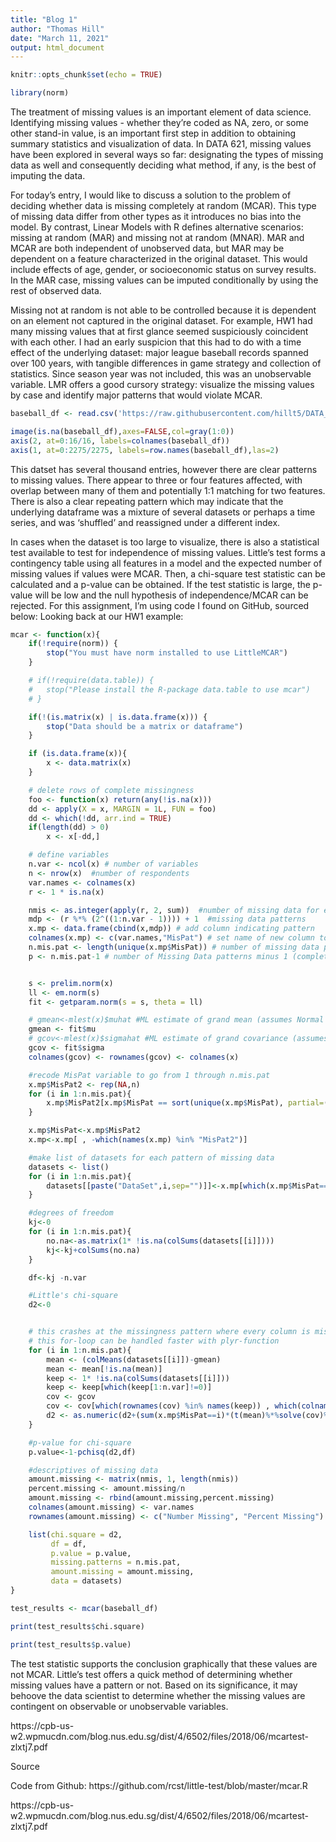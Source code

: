 ```yaml
---
title: "Blog 1"
author: "Thomas Hill"
date: "March 11, 2021"
output: html_document
---
```


```r
knitr::opts_chunk$set(echo = TRUE)
```

```r

library(norm)


```


The treatment of missing values is an important element of data science. Identifying missing values - whether they're coded as NA, zero, or some other stand-in value, is an important first step in addition to obtaining summary statistics and visualization of data.  In DATA 621, missing values have been explored in several ways so far: designating the types of missing data as well and consequently deciding what method, if any, is the best of imputing the data. 

For today’s entry, I would like to discuss a solution to the problem of deciding whether data is missing completely at random (MCAR). This type of missing data differ from other types as it introduces no bias into the model. By contrast, Linear Models with R defines alternative scenarios: missing at random (MAR) and missing not at random (MNAR). MAR and MCAR are both independent of unobserved data, but MAR may be dependent on a feature characterized in the original dataset. This would include effects of age, gender, or socioeconomic status on survey results. In the MAR case, missing values can be imputed conditionally by using the rest of observed data.

 

Missing not at random is not able to be controlled because it is dependent on an element not captured in the original dataset. For example, HW1 had many missing values that at first glance seemed suspiciously coincident with each other. I had an early suspicion that this had to do with a time effect of the underlying dataset: major league baseball records spanned over 100 years, with tangible differences in game strategy and collection of statistics. Since season year was not included, this was an unobservable variable. LMR offers a good cursory strategy: visualize the missing values by case and identify major patterns that would violate MCAR. 

```r
baseball_df <- read.csv('https://raw.githubusercontent.com/hillt5/DATA_621/master/HW1/moneyball-training-data.csv')

```

```r

image(is.na(baseball_df),axes=FALSE,col=gray(1:0))
axis(2, at=0:16/16, labels=colnames(baseball_df))
axis(1, at=0:2275/2275, labels=row.names(baseball_df),las=2)

``` 

This datset has several thousand entries, however there are clear patterns to missing values. There appear to three or four features affected, with overlap between many of them and potentially 1:1 matching for two features. There is also a clear repeating pattern which may indicate that the underlying dataframe was a mixture of several datasets or perhaps a time series, and was 'shuffled' and reassigned under a different index.

In cases when the dataset is too large to visualize, there is also a statistical test available to test for independence of missing values. Little’s test forms a contingency table using all features in a model and the expected number of missing values if values were MCAR. Then, a chi-square test statistic can be calculated and a p-value can be obtained. If the test statistic is large, the p-value will be low and the null hypothesis of independence/MCAR can be rejected. For this assignment, I'm using  code I found on GitHub, sourced below: Looking back at our HW1 example: 


```r

mcar <- function(x){ 
	if(!require(norm)) {
		stop("You must have norm installed to use LittleMCAR") 
	} 

	# if(!require(data.table)) {
	# 	stop("Please install the R-package data.table to use mcar")
	# }

	if(!(is.matrix(x) | is.data.frame(x))) {
		stop("Data should be a matrix or dataframe")
	}

	if (is.data.frame(x)){
		x <- data.matrix(x)
	}

	# delete rows of complete missingness
	foo <- function(x) return(any(!is.na(x)))
	dd <- apply(X = x, MARGIN = 1L, FUN = foo)
	dd <- which(!dd, arr.ind = TRUE)
	if(length(dd) > 0) 
		x <- x[-dd,]

	# define variables        
	n.var <- ncol(x) # number of variables
	n <- nrow(x)  #number of respondents
	var.names <- colnames(x)
	r <- 1 * is.na(x)

	nmis <- as.integer(apply(r, 2, sum))  #number of missing data for each variable REWRITE
	mdp <- (r %*% (2^((1:n.var - 1)))) + 1  #missing data patterns
	x.mp <- data.frame(cbind(x,mdp)) # add column indicating pattern
	colnames(x.mp) <- c(var.names,"MisPat") # set name of new column to MisPat
	n.mis.pat <- length(unique(x.mp$MisPat)) # number of missing data patterns
	p <- n.mis.pat-1 # number of Missing Data patterns minus 1 (complete data row)


	s <- prelim.norm(x)
	ll <- em.norm(s)
	fit <- getparam.norm(s = s, theta = ll)

	# gmean<-mlest(x)$muhat #ML estimate of grand mean (assumes Normal dist)
	gmean <- fit$mu
	# gcov<-mlest(x)$sigmahat #ML estimate of grand covariance (assumes Normal dist)
	gcov <- fit$sigma
	colnames(gcov) <- rownames(gcov) <- colnames(x)

	#recode MisPat variable to go from 1 through n.mis.pat
	x.mp$MisPat2 <- rep(NA,n)
	for (i in 1:n.mis.pat){ 
		x.mp$MisPat2[x.mp$MisPat == sort(unique(x.mp$MisPat), partial=(i))[i]]<- i 
	}

	x.mp$MisPat<-x.mp$MisPat2
	x.mp<-x.mp[ , -which(names(x.mp) %in% "MisPat2")]

	#make list of datasets for each pattern of missing data
	datasets <- list() 
	for (i in 1:n.mis.pat){
		datasets[[paste("DataSet",i,sep="")]]<-x.mp[which(x.mp$MisPat==i),1:n.var]
	}

	#degrees of freedom
	kj<-0
	for (i in 1:n.mis.pat){	
		no.na<-as.matrix(1* !is.na(colSums(datasets[[i]]))) 
		kj<-kj+colSums(no.na) 
	}

	df<-kj -n.var

	#Little's chi-square
	d2<-0


	# this crashes at the missingness pattern where every column is missing
	# this for-loop can be handled faster with plyr-function
	for (i in 1:n.mis.pat){	
		mean <- (colMeans(datasets[[i]])-gmean) 
		mean <- mean[!is.na(mean)] 
		keep <- 1* !is.na(colSums(datasets[[i]])) 
		keep <- keep[which(keep[1:n.var]!=0)] 
		cov <- gcov 
		cov <- cov[which(rownames(cov) %in% names(keep)) , which(colnames(cov) %in% names(keep))] 
		d2 <- as.numeric(d2+(sum(x.mp$MisPat==i)*(t(mean)%*%solve(cov)%*%mean)))
	}

	#p-value for chi-square
	p.value<-1-pchisq(d2,df)

	#descriptives of missing data
	amount.missing <- matrix(nmis, 1, length(nmis))
	percent.missing <- amount.missing/n
	amount.missing <- rbind(amount.missing,percent.missing)
	colnames(amount.missing) <- var.names
	rownames(amount.missing) <- c("Number Missing", "Percent Missing")

	list(chi.square = d2, 
	     df = df, 
	     p.value = p.value, 
	     missing.patterns = n.mis.pat, 
	     amount.missing = amount.missing, 
	     data = datasets)
}

``` 


```r

test_results <- mcar(baseball_df)


```


``` r

print(test_results$chi.square)

print(test_results$p.value)


```

The test statistic supports the conclusion graphically that these values are not MCAR. Little’s test offers a quick method of determining whether missing values have a pattern or not. Based on its significance, it may behoove the data scientist to determine whether the missing values are contingent on observable or unobservable variables. 

 

https://cpb-us-w2.wpmucdn.com/blog.nus.edu.sg/dist/4/6502/files/2018/06/mcartest-zlxtj7.pdf 

 
Source 
 
Code from Github: https://github.com/rcst/little-test/blob/master/mcar.R 

 
https://cpb-us-w2.wpmucdn.com/blog.nus.edu.sg/dist/4/6502/files/2018/06/mcartest-zlxtj7.pdf 


